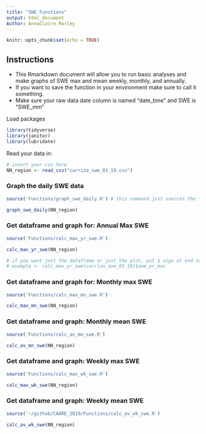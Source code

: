 ```yaml
---
title: "SWE Functions"
output: html_document
Author: AnnaClaire Marley
---
```


```r
knitr::opts_chunk$set(echo = TRUE)
```

## **Instructions** 

- This Rmarkdown document will allow you to run basic analyses and make graphs of SWE max and mean weekly, monthly, and annually. 
- If you want to save the function in your environment make sure to call it something.
- Make sure your raw data date column is named "date_time" and SWE is "SWE_mm"

Load packages
```r

library(tidyverse)
library(janitor)
library(lubridate)

```

Read your data in:
```r

# insert your csv here 
NN_region <- read_csv("carrizo_swe_03_19.csv")

```

### Graph the daily SWE data
```r
source('Functions/graph_swe_daily.R') # this command just sources the function

graph_swe_daily(NN_region)

```

### Get dataframe and graph for: Annual **Max** SWE
```r
source('Functions/calc_max_yr_swe.R')

calc_max_yr_swe(NN_region)

# if you want just the dataframe or just the plot, put $ sign at end to just call and name that
# example <- calc_max_yr_swe(carrizo_swe_03_19)$swe_yr_max

```

### Get dataframe and graph for: Monthly **max** SWE
```r
source('Functions/calc_max_mn_swe.R')

calc_max_mn_swe(NN_region)

```

### Get dataframe and graph: Monthly **mean** SWE
```r
source('Functions/calc_av_mn_swe.R')

calc_av_mn_swe(NN_region)

```

### Get dataframe and graph: Weekly **max** SWE
```r
source('Functions/calc_max_wk_swe.R')

calc_max_wk_swe(NN_region)

```

### Get dataframe and graph: Weekly **mean** SWE
```r
source('~/github/CAARE_2019/Functions/calc_av_wk_swe.R')

calc_av_wk_swe(NN_region)

```

